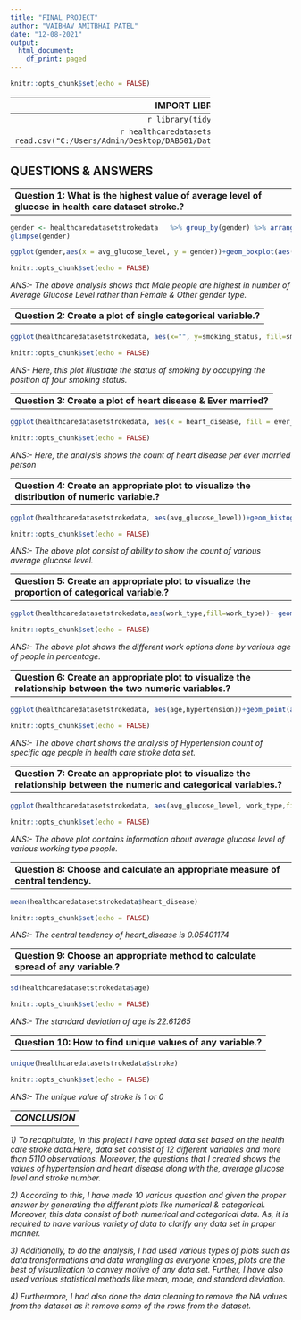 ---
title: "FINAL PROJECT"
author: "VAIBHAV AMITBHAI PATEL"
date: "12-08-2021"
output:
  html_document:
    df_print: paged
---

```{r setup, include=FALSE}
knitr::opts_chunk$set(echo = FALSE)
```



--------------------------------------------------
                **IMPORT LIBRARY**
--------------------------------------------------
```{r}
library(tidyverse)
```






```{r}
healthcaredatasetstrokedata <- read.csv("C:/Users/Admin/Desktop/DAB501/Data/healthcaredatasetstrokedata.csv")
```



----------------------------------------------------------------------------------
                      **QUESTIONS & ANSWERS**
---------------------------------------------------------------------------------


---------------------------------------------------------------------------------------
**Question 1: What is the highest value of average level of glucose in health care dataset stroke.?**
----------------------------------------------------------------------------------------



```{r}

gender <- healthcaredatasetstrokedata   %>% group_by(gender) %>% arrange(desc(avg_glucose_level))
glimpse(gender)

```

```{r}
ggplot(gender,aes(x = avg_glucose_level, y = gender))+geom_boxplot(aes(fill=gender),alpha=50)+labs(title = "Gender & there Average Glucose Level",x="Average Glucose Level",y="Gender",fill="gender")+theme_classic()

knitr::opts_chunk$set(echo = FALSE)
```



*ANS:- The above analysis shows that Male people are highest in number of Average Glucose Level rather than Female & Other gender type.*



-----------------------------------------------------------------------
**Question 2: Create a plot of single categorical variable.?**
-----------------------------------------------------------------------

```{r}
ggplot(healthcaredatasetstrokedata, aes(x="", y=smoking_status, fill=smoking_status)) + geom_bar(stat="identity", width=1) + coord_polar("y", start=0) + theme_void()

knitr::opts_chunk$set(echo = FALSE)
```

*ANS- Here, this plot illustrate the status of smoking by occupying the position of four smoking status.*

----------------------------------------------------------------------------
**Question 3: Create a plot of heart disease & Ever married?**
----------------------------------------------------------------------------


```{r}
ggplot(healthcaredatasetstrokedata, aes(x = heart_disease, fill = ever_married)) + geom_bar()

knitr::opts_chunk$set(echo = FALSE)
```



*ANS:- Here, the analysis shows the count of heart disease per ever married person*



----------------------------------------------------------------------------------------
**Question 4: Create an appropriate plot to visualize the distribution of numeric variable.?**
----------------------------------------------------------------------------------------



```{r}
ggplot(healthcaredatasetstrokedata, aes(avg_glucose_level))+geom_histogram(color="black",fill="lightblue",bins = 30)+labs(title = "The amout of Average Glucose level", x="Average Glucose Level")+theme_dark()

knitr::opts_chunk$set(echo = FALSE)
```



*ANS:- The above plot consist of ability to show the count of various average glucose level.*




----------------------------------------------------------------------------------------
**Question 5: Create an appropriate plot to visualize the proportion of categorical variable.?**
----------------------------------------------------------------------------------------



```{r}
ggplot(healthcaredatasetstrokedata,aes(work_type,fill=work_type))+ geom_bar(aes(y=(..count..)/sum(..count..)))+scale_y_continuous(labels = scales::percent)+labs(title = "Various types of working sector", subtitle = "Job occupied by different age of people in percentage.",x="Work Type",y="Percentage")

knitr::opts_chunk$set(echo = FALSE)
```







*ANS:- The above plot shows the different work options done by various age of people in percentage.*




----------------------------------------------------------------------------------------
**Question 6: Create an appropriate plot to visualize the relationship between the two numeric variables.?**
----------------------------------------------------------------------------------------



```{r}
ggplot(healthcaredatasetstrokedata, aes(age,hypertension))+geom_point(aes(color=hypertension),alpha=0.5)+labs(title = "Hypertension of particular age people", x="Age",y="Hypertension",color="Hypertension")+theme_light()

knitr::opts_chunk$set(echo = FALSE)
```










*ANS:- The above chart shows the analysis of Hypertension count of specific age people in health care stroke data set.*



----------------------------------------------------------------------------------------
**Question 7: Create an appropriate plot to visualize the relationship between the numeric and categorical variables.?**
----------------------------------------------------------------------------------------



```{r}
ggplot(healthcaredatasetstrokedata, aes(avg_glucose_level, work_type,fill=work_type))+geom_violin(size=1)+labs(title = "Average Glucose Level of Working type.", x="Average Glucose Level", y="Work Type",fill="Work Type")+theme_bw()

knitr::opts_chunk$set(echo = FALSE)
```







*ANS:- The above plot contains information about average glucose level of various working type people.*



----------------------------------------------------------------------------------
**Question 8: Choose and calculate an appropriate measure of central tendency.**
----------------------------------------------------------------------------------


```{r}
mean(healthcaredatasetstrokedata$heart_disease)

knitr::opts_chunk$set(echo = FALSE)
```
*ANS:- The central tendency of heart_disease is 0.05401174*


------------------------------------------------------------------------------------
**Question 9: Choose an appropriate method to calculate spread of any variable.?**
------------------------------------------------------------------------------------



```{r}
sd(healthcaredatasetstrokedata$age)

knitr::opts_chunk$set(echo = FALSE)
```
*ANS:- The standard deviation of age is 22.61265*







----------------------------------------------------------------------
**Question 10: How to find unique values of any variable.?**
-----------------------------------------------------------------------



```{r}
unique(healthcaredatasetstrokedata$stroke)

knitr::opts_chunk$set(echo = FALSE)
```
*ANS:- The unique value of stroke is 1 or 0*






----------------------------------------------------------------------
                      ***CONCLUSION***
----------------------------------------------------------------------
                                
                                
                              
*1) To recapitulate, in this project i have opted data set based on the health care stroke data.Here, data set consist of 12 different variables and more than 5110 observations. Moreover, the questions that I created shows the values of hypertension and heart disease along with the, average glucose level and stroke number.*

*2) According to this, I have made 10 various question and given the proper answer by generating the different plots like numerical & categorical. Moreover, this data consist of both numerical and categorical data. As, it is required to have various variety of data to clarify any data set in proper manner.*

*3) Additionally, to do the analysis, I had used various types of plots such as data transformations and data wrangling as everyone knoes, plots are the best of visualization to convey motive of any data set. Further, I have also used various statistical methods like mean, mode, and standard deviation.*

*4) Furthermore, I had also done the data cleaning to remove the NA values from the dataset as it remove some of the rows from the dataset.*
